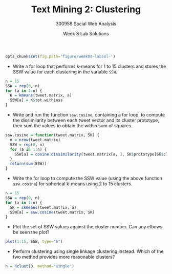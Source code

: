 % Text Mining 2: Clustering
% 300958 Social Web Analysis 
% Week 8 Lab Solutions

```r
opts_chunk$set(fig.path='figure/week08-labsol-')
```


- Write a for loop that performs k-means for 1 to 15 clusters and stores the 
SSW value for each clustering in the variable `SSW`.

```r
n = 15
SSW = rep(0, n)
for (a in 1:n) {
  K = kmeans(tweet.matrix, a)
  SSW[a] = K$tot.withinss
}
```


- Write and run the function `ssw.cosine`, containing a for loop, to compute
  the dissimilarity between each tweet vector and its cluster
  prototype, then sum the values to obtain the within sum of squares.

```r
ssw.cosine = function(tweet.matrix, SK) {
  n = nrow(tweet.matrix)
  SSW = rep(0, n)
  for (a in 1:n) {
    SSW[a] = cosine.dissimilarity(tweet.matrix[a, ], SK$prototype[SK$cluster[a],])
  }
  return(sum(SSW))
}
```

- Write the for loop to compute the SSW value (using the above
  function `ssw.cosine`) for spherical k-means using 2 to 15 clusters.

```r
n = 15
SSW = rep(0, n)
for (a in 1:n) {
  SK = skmeans(tweet.matrix, a)
  SSW[a] = ssw.cosine(tweet.matrix, SK)
}
```

- Plot the set of SSW values against the cluster number. Can any
  elbows be seen the plot?

```r
plot(1:15, SSW, type="b")
```

- Perform clustering using single linkage clustering instead. Which
  of the two method provides more reasonable clusters?

```r
h = hclust(D, method="single")
```

